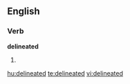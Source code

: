 
==English==

===Verb===
'''delineated'''

# {{past of|[[delineate]]}}

[[hu:delineated]]
[[te:delineated]]
[[vi:delineated]]
